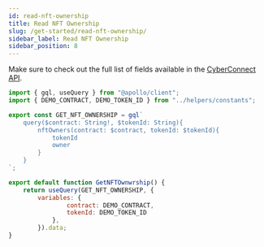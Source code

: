 ```yaml
---
id: read-nft-ownership
title: Read NFT Ownership
slug: /get-started/read-nft-ownership/
sidebar_label: Read NFT Ownership
sidebar_position: 8
---
```


Make sure to check out the full list of fields available in the [CyberConnect API](/cyberconnect-api/endpoints/).

```jsx title="/src/queries/GetNFTOwnership.js"
import { gql, useQuery } from "@apollo/client";
import { DEMO_CONTRACT, DEMO_TOKEN_ID } from "../helpers/constants";

export const GET_NFT_OWNERSHIP = gql`
    query($contract: String!, $tokenId: String){
        nftOwners(contract: $contract, tokenId: $tokenId){
            tokenId
            owner
        }
    }
`;

export default function GetNFTOwnwrship() {
    return useQuery(GET_NFT_OWNERSHIP, {
        variables: {
                contract: DEMO_CONTRACT,
                tokenId: DEMO_TOKEN_ID
            },
        }).data;
}
```
